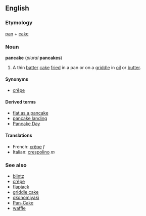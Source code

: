 ==English==
===Etymology===
[[pan]] + [[cake]]

===Noun===
'''pancake''' (''plural'' '''pancakes''')

{{wikipedia}}
#A thin [[batter]] [[cake]] [[fry|fried]] in a pan or on a [[griddle]] in [[oil]] or [[butter]].

====Synonyms====
*[[crêpe]]

====Derived terms====
*[[flat as a pancake]]
*[[pancake landing]]
*[[Pancake Day]]

====Translations====
*French: [[crêpe]] ''f''
*Italian: [[crespolino]] ''m''

===See also===
*[[blintz]]
*[[crêpe]]
*[[flapjack]]
*[[griddle cake]]
*[[okonomiyaki]]
*[[Pan-Cake]]
*[[waffle]]